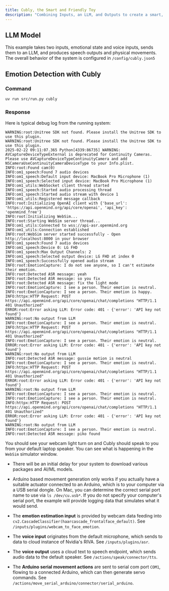 ```yaml
---
title: Cubly, the Smart and Friendly Toy
description: "Combining Inputs, an LLM, and Outputs to create a smart, engaging toy."
---
```


## LLM Model

This example takes two inputs, emotional state and voice inputs, sends them to an LLM, and produces speech outputs and physical movements. The overall behavior of the system is configured in `/config/cubly.json5`

## Emotion Detection with Cubly

### Command

```bash LLM Models
uv run src/run.py cubly
```

### Response

Here is typical debug log from the running system:

```
WARNING:root:Unitree SDK not found. Please install the Unitree SDK to use this plugin.
WARNING:root:Unitree SDK not found. Please install the Unitree SDK to use this plugin.
2025-02-22 09:11:07.365 Python[4339:86735] WARNING: AVCaptureDeviceTypeExternal is deprecated for Continuity Cameras. Please use AVCaptureDeviceTypeContinuityCamera and add NSCameraUseContinuityCameraDeviceType to your Info.plist.
INFO:root:Found cam(0)
INFO:om1_speech:Found 7 audio devices
INFO:om1_speech:Default input device: MacBook Pro Microphone (1)
INFO:om1_speech:Selected input device: MacBook Pro Microphone (1)
INFO:om1_utils:WebSocket client thread started
INFO:om1_speech:Started audio processing thread
INFO:om1_speech:Started audio stream with device 1
INFO:om1_utils:Registered message callback
INFO:root:Initializing OpenAI client with {'base_url': 'https://api.openmind.org/api/core/openai', 'api_key': 'openmind_free'}
INFO:root:Initializing WebSim...
INFO:root:Starting WebSim server thread...
INFO:om1_utils:Connected to wss://api-asr.openmind.org
INFO:om1_utils:Connection established
INFO:root:WebSim server started successfully - Open http://localhost:8000 in your browser
INFO:om1_speech:Found 7 audio devices
INFO:om1_speech:Device 0: LG FHD
INFO:om1_speech:Max Output Channels: 2
INFO:om1_speech:Selected output device: LG FHD at index 0
INFO:om1_speech:Successfully opened audio stream
INFO:root:EmotionCapture: I do not see anyone, so I can't estimate their emotion.
INFO:root:Detected ASR message: yeah
INFO:root:Detected ASR message: so you fix
INFO:root:Detected ASR message: fix the light mode
INFO:root:EmotionCapture: I see a person. Their emotion is neutral.
INFO:root:EmotionCapture: I see a person. Their emotion is happy.
INFO:httpx:HTTP Request: POST https://api.openmind.org/api/core/openai/chat/completions "HTTP/1.1 401 Unauthorized"
ERROR:root:Error asking LLM: Error code: 401 - {'error': 'API key not found'}
WARNING:root:No output from LLM
INFO:root:EmotionCapture: I see a person. Their emotion is neutral.
INFO:httpx:HTTP Request: POST https://api.openmind.org/api/core/openai/chat/completions "HTTP/1.1 401 Unauthorized"
INFO:root:EmotionCapture: I see a person. Their emotion is neutral.
ERROR:root:Error asking LLM: Error code: 401 - {'error': 'API key not found'}
WARNING:root:No output from LLM
INFO:root:Detected ASR message: gussie motion is neutral
INFO:root:EmotionCapture: I see a person. Their emotion is neutral.
INFO:httpx:HTTP Request: POST https://api.openmind.org/api/core/openai/chat/completions "HTTP/1.1 401 Unauthorized"
ERROR:root:Error asking LLM: Error code: 401 - {'error': 'API key not found'}
WARNING:root:No output from LLM
INFO:root:EmotionCapture: I see a person. Their emotion is neutral.
INFO:root:EmotionCapture: I see a person. Their emotion is neutral.
INFO:httpx:HTTP Request: POST https://api.openmind.org/api/core/openai/chat/completions "HTTP/1.1 401 Unauthorized"
ERROR:root:Error asking LLM: Error code: 401 - {'error': 'API key not found'}
WARNING:root:No output from LLM
INFO:root:EmotionCapture: I see a person. Their emotion is neutral.
INFO:root:Detected ASR message: piko found
```

You should see your webcam light turn on and Cubly should speak to you from your default laptop speaker. You can see what is happening in the `WebSim` simulator window. 

* There will be an initial delay for your system to download various packages and AI/ML models. 

* Arduino based movement generation only works if you actually have a suitable actuator connected to an Arduino, which is to your computer via a USB serial dongle. On Mac, you can determine the correct serial port name to use via `ls /dev/cu.usb*`. If you do not specify your computer's serial port, the example will provide logging data that simulates what it would send.

* The **emotion estimation input** is provided by webcam data feeding into `cv2.CascadeClassifier(haarcascade_frontalface_default)`. See `/inputs/plugins/webcam_to_face_emotion`.

* The **voice input** originates from the default microphone, which sends to data to cloud instance of Nvidia's RIVA. See `/inputs/plugins/asr`.

* The **voice output** uses a cloud text to speech endpoint, which sends audio data to the default speaker. See `/actions/speak/connector/tts`.

* The **Arduino serial movement actions** are sent to serial com port `COM1`, flowing to a connected Arduino, which can then generate servo commands. See `/actions/move_serial_arduino/connector/serial_arduino`.